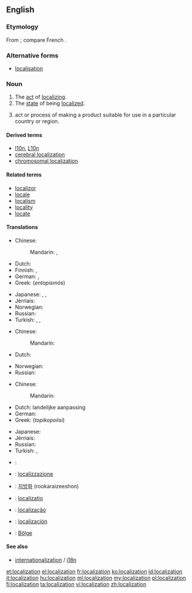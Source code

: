 {{wikipedia}}
{{also|localisation}}
==English==

===Etymology===
From {{suffix|localize|ation}}; compare French {{term|localisation|lang=fr}}.

===Alternative forms===
* [[localisation]] {{qualifier|UK}}

===Noun===
{{en-noun}}

# The [[act]] of [[localize|localizing]].
# The [[state]] of being [[localized]].
# {{context|software engineering|lang=en}} act or process of making a product suitable for use in a particular country or region.

====Derived terms====
* [[l10n]], [[L10n]]
* [[cerebral localization]]
* [[chromosomal localization]]

====Related terms====
* [[localizor]]
* [[locale]]
* [[localism]]
* [[locality]]
* [[locate]]

====Translations====
{{trans-top|act of localizing}}
* Chinese:
*: Mandarin: {{t-|cmn|本地化|tr=běndìhuà|sc=Hani}}, {{t|cmn|地方化|tr=dìfānghuà|sc=Hani}}
* Dutch: {{t+|nl|lokalisatie|f}}
* Finnish: {{t+|fi|lokalisoida}}, {{t+|fi|kotoistaa}}
* German: {{t-|de|Lokalisieren|n}}, {{t-|de|Lokalisierung|f}}
* Greek: {{t+|el|εντοπισμός|m}} (''entopismós'')
{{trans-mid}}
* Japanese: {{t-|ja|局在化|tr=きょくざいか, kyokuzaika}}, {{t-|ja|局所化|tr=きょくしょか, kyokushoka}}, {{t-|ja|地方化|tr=ちほうか, chihōka}}
* Jèrriais: {{tø|roa-jer|localisâtion|f}}
* Norwegian: {{t-|no|lokalisering|f}}
* Russian: {{t+|ru|локализация|f|tr=lokalizácija}}
* Turkish: {{t+|tr|lokalizasyon}}, {{t-|tr|yerini saptama}}, {{t-|tr|yerini tayin etme}}
{{trans-bottom}}

{{trans-top|state of being localized}}
* Chinese:
*: Mandarin: {{t-|cmn|本地化|tr=běndìhuà|sc=Hani}}
* Dutch: {{t+|nl|lokalisatie|f}}
{{trans-mid}}
* Norwegian: {{t-|no|lokalisering|f}}
* Russian: {{t-|ru|локализованность|f|tr=lokalizóvannost'}}
{{trans-bottom}}

{{trans-top|software engineering: act or process of making a product suitable for use in a particular country or region}}
* Chinese:
*: Mandarin: {{t-|cmn|本地化|tr=běndìhuà|sc=Hani}}
* Dutch: landelijke aanpassing
* German: {{t-|de|Lokalisierung|f}}
* Greek: {{t-|el|τοπικοποίηση|f}} (''topikopoíisi'')
{{trans-mid}}
* Japanese: {{t-|ja|ローカライゼーション|tr=rōkaraizēshon}}
* Jèrriais: {{tø|roa-jer|localisâtion|f}}
* Russian: {{t+|ru|локализация|f|tr=lokalizácija}}
* Turkish: {{t+|tr|sınırlama}}, {{t+|tr|yerelleştirme}}
{{trans-bottom}}

{{checktrans-top}}
* {{ttbc|fr}}: {{t+|fr|localisation|f}}
* {{ttbc|it}}: [[localizzazione]]
* {{ttbc|ko}}: [[지방화]] (rookaraizeeshon)
{{trans-mid}}
* {{ttbc|la}}: [[localizatio]]
* {{ttbc|pt}}: [[localização]]
* {{ttbc|es}}: [[localización]]
* {{ttbc|tr}}: [[Bölge]]
{{trans-bottom}}

====See also====
* [[internationalization]] / [[i18n]]

[[et:localization]]
[[el:localization]]
[[fr:localization]]
[[ko:localization]]
[[id:localization]]
[[it:localization]]
[[hu:localization]]
[[ml:localization]]
[[my:localization]]
[[pl:localization]]
[[fi:localization]]
[[ta:localization]]
[[vi:localization]]
[[zh:localization]]